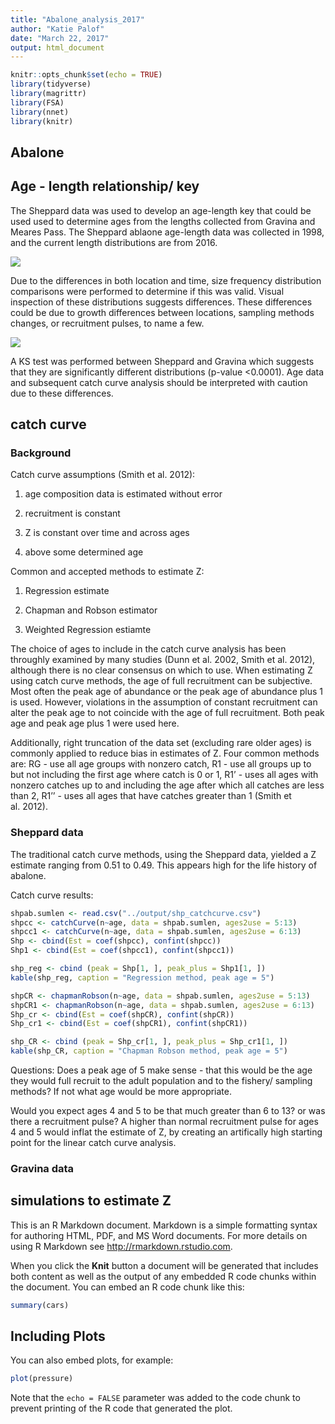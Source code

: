 ```yaml
---
title: "Abalone_analysis_2017"
author: "Katie Palof"
date: "March 22, 2017"
output: html_document
---
```


```r
knitr::opts_chunk$set(echo = TRUE)
library(tidyverse)
library(magrittr)
library(FSA)
library(nnet)
library(knitr)

```

## Abalone 

## Age - length relationship/ key
The Sheppard data was used to develop an age-length key that could be used used to determine ages from the lengths collected from Gravina and Meares Pass. The Sheppard ablaone age-length data was collected in 1998, and the current length distributions are from 2016.  

![](../figs/shep_agelengthkey.png)

Due to the differences in both location and time, size frequency distribution comparisons were performed to determine if this was valid.  Visual inspection of these distributions suggests differences. These differences could be due to growth differences between locations, sampling methods changes, or recruitment pulses, to name a few. 

![](../figs/density_abs.png)


A KS test was performed between Sheppard and Gravina which suggests that they are significantly different distributions (p-value <0.0001).  Age data and subsequent catch curve analysis should be interpreted with caution due to these differences. 

## catch curve
### Background
Catch curve assumptions (Smith et al. 2012): 

1) age composition data is estimated without error

2) recruitment is constant

3) Z is constant over time and across ages

4) above some determined age 


Common and accepted methods to estimate Z:

1) Regression estimate

2) Chapman and Robson estimator

3) Weighted Regression estiamte

The choice of ages to include in the catch curve analysis has been throughly examined by many studies (Dunn et al. 2002, Smith et al. 2012), although there is no clear consensus on which to use.  When estimating Z using catch curve methods, the age of full recruitment can be subjective.  Most often the peak age of abundance or the peak age of abundance plus 1 is used.  However, violations in the assumption of constant recruitment can alter the peak age to not coincide with the age of full recruitment.  Both peak age and peak age plus 1 were used here. 

Additionally, right truncation of the data set (excluding rare older ages) is commonly applied to reduce bias in estimates of Z.  Four common methods are: RG - use all age groups with nonzero catch, R1 - use all groups up to but not including the first age where catch is 0 or 1, R1' - uses all ages with nonzero catches up to and including the age after which all catches are less than 2, R1'' - uses all ages that have catches greater than 1 (Smith et al. 2012). 

### Sheppard data
The traditional catch curve methods, using the Sheppard data, yielded a Z estimate ranging from 0.51 to 0.49.  This appears high for the life history of abalone. 

Catch curve results:

```r
shpab.sumlen <- read.csv("../output/shp_catchcurve.csv")
shpcc <- catchCurve(n~age, data = shpab.sumlen, ages2use = 5:13)
shpcc1 <- catchCurve(n~age, data = shpab.sumlen, ages2use = 6:13)
Shp <- cbind(Est = coef(shpcc), confint(shpcc))
Shp1 <- cbind(Est = coef(shpcc1), confint(shpcc1))

shp_reg <- cbind (peak = Shp[1, ], peak_plus = Shp1[1, ])
kable(shp_reg, caption = "Regression method, peak age = 5")
```

```r
shpCR <- chapmanRobson(n~age, data = shpab.sumlen, ages2use = 5:13)
shpCR1 <- chapmanRobson(n~age, data = shpab.sumlen, ages2use = 6:13)
Shp_cr <- cbind(Est = coef(shpCR), confint(shpCR))
Shp_cr1 <- cbind(Est = coef(shpCR1), confint(shpCR1))

shp_CR <- cbind (peak = Shp_cr[1, ], peak_plus = Shp_cr1[1, ])
kable(shp_CR, caption = "Chapman Robson method, peak age = 5")
```


Questions: 
Does a peak age of 5 make sense - that this would be the age they would full recruit to the adult population and to the fishery/ sampling methods?  If not what age would be more appropriate.  

Would you expect ages 4 and 5 to be that much greater than 6 to 13? or was there a recruitment pulse? A higher than normal recruitment pulse for ages 4 and 5 would inflat the estimate of Z, by creating an artifically high starting point for the linear catch curve analysis. 


### Gravina data 



## simulations to estimate Z

This is an R Markdown document. Markdown is a simple formatting syntax for authoring HTML, PDF, and MS Word documents. For more details on using R Markdown see <http://rmarkdown.rstudio.com>.

When you click the **Knit** button a document will be generated that includes both content as well as the output of any embedded R code chunks within the document. You can embed an R code chunk like this:

```r
summary(cars)
```

## Including Plots

You can also embed plots, for example:

```r
plot(pressure)
```

Note that the `echo = FALSE` parameter was added to the code chunk to prevent printing of the R code that generated the plot.
